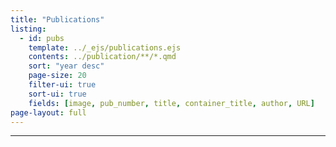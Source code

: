 ```yaml
---
title: "Publications"
listing:
  - id: pubs
    template: ../_ejs/publications.ejs
    contents: ../publication/**/*.qmd
    sort: "year desc"
    page-size: 20
    filter-ui: true
    sort-ui: true
    fields: [image, pub_number, title, container_title, author, URL]
page-layout: full
---
```


<hr>

:::{#pubs}
:::